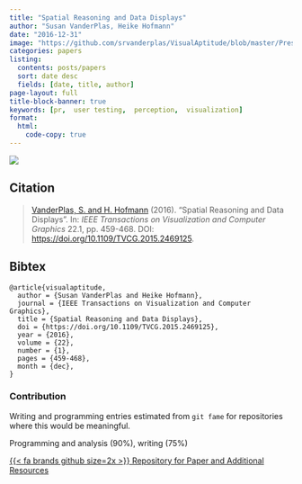 ```yaml
---
title: "Spatial Reasoning and Data Displays"
author: "Susan VanderPlas, Heike Hofmann"
date: "2016-12-31"
image: "https://github.com/srvanderplas/VisualAptitude/blob/master/Presentation/figure/scaledscores-1.png?raw=true"
categories: papers
listing:
  contents: posts/papers
  sort: date desc
  fields: [date, title, author]
page-layout: full
title-block-banner: true
keywords: [pr,  user testing,  perception,  visualization]
format:
  html:
    code-copy: true
---
```

 
![](https://github.com/srvanderplas/VisualAptitude/blob/master/Presentation/figure/scaledscores-1.png?raw=true){.preview-image}
 
## Citation
> <a name=bib-visualaptitude></a>[VanderPlas, S. and H. Hofmann](#cite-visualaptitude) (2016). “Spatial Reasoning and Data Displays”. In: _IEEE Transactions on Visualization and Computer Graphics_ 22.1, pp. 459-468. DOI: [https://doi.org/10.1109/TVCG.2015.2469125](https://doi.org/https%3A%2F%2Fdoi.org%2F10.1109%2FTVCG.2015.2469125).

::: {.callout-note collapse='true'}
## Bibtex
```
@article{visualaptitude,
  author = {Susan VanderPlas and Heike Hofmann},
  journal = {IEEE Transactions on Visualization and Computer Graphics},
  title = {Spatial Reasoning and Data Displays},
  doi = {https://doi.org/10.1109/TVCG.2015.2469125},
  year = {2016},
  volume = {22},
  number = {1},
  pages = {459-468},
  month = {dec},
}
```
:::



### Contribution

Writing and programming entries estimated from `git fame` for repositories where this would be meaningful.

Programming and analysis (90\%), writing (75\%)

[{{< fa brands github size=2x >}} Repository for Paper and Additional Resources](https://github.com/srvanderplas/VisualAptitude){.btn .btn-tip role="button"}
